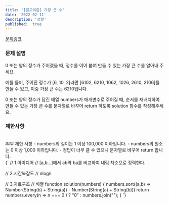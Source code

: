 ```yaml
---
title: '[알고리즘] 가장 큰 수'
date: '2022-02-11'
description: '정렬'
published:  true
---
```


[문제링크](https://school.programmers.co.kr/learn/courses/30/lessons/42746)
<br/>
### 문제 설명
0 또는 양의 정수가 주어졌을 때, 정수를 이어 붙여 만들 수 있는 가장 큰 수를 알아내 주세요.

예를 들어, 주어진 정수가 [6, 10, 2]라면 [6102, 6210, 1062, 1026, 2610, 2106]를 만들 수 있고, 이중 가장 큰 수는 6210입니다.

0 또는 양의 정수가 담긴 배열 numbers가 매개변수로 주어질 때, 순서를 재배치하여 만들 수 있는 가장 큰 수를 문자열로 바꾸어 return 하도록 solution 함수를 작성해주세요.

### 제한사항
<br/>
### 제한 사항
- numbers의 길이는 1 이상 100,000 이하입니다.
- numbers의 원소는 0 이상 1,000 이하입니다.
- 정답이 너무 클 수 있으니 문자열로 바꾸어 return 합니다.

<br/>

<CodeBlock>
{`
// 1.아이디어
// [a,b...]에서 ab와 ba를 비교하여 내림 차순으로 정력한다.

// 2.시간복잡도
// nlogn

// 3.자료구조
// 배열
function solution(numbers) {
    numbers.sort((a,b) =>
                 Number(String(b) + String(a)) - Number(String(a) + String(b)))
    return numbers.every(n => n === 0 ) ? "0" : numbers.join("");
}
`}
</CodeBlock>
<br/>